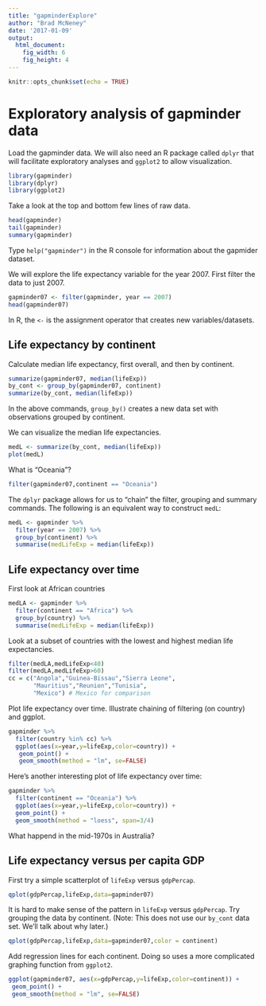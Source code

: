 ```yaml
---
title: "gapminderExplore"
author: "Brad McNeney"
date: '2017-01-09'
output: 
  html_document:
    fig_width: 6
    fig_height: 4
---
```


```r
knitr::opts_chunk$set(echo = TRUE)
```

# Exploratory analysis of gapminder data

Load the gapminder data. We will also need
an R package called `dplyr` that will facilitate exploratory analyses and `ggplot2` to allow visualization.

```r
library(gapminder)
library(dplyr)
library(ggplot2)
```

Take a look at the top and bottom few
lines of raw data.

```r
head(gapminder)
tail(gapminder)
summary(gapminder)
```

Type `help("gapminder")` in the R console for information
about the gapmider dataset.

We will explore the life expectancy variable for 
the year 2007. First filter the data to just 2007.

```r
gapminder07 <- filter(gapminder, year == 2007)
head(gapminder07)
```

In R, the `<-` is the assignment operator that creates 
new variables/datasets.

## Life expectancy by continent
Calculate median life expectancy, first overall, 
and then by continent.

```r
summarize(gapminder07, median(lifeExp))
by_cont <- group_by(gapminder07, continent)
summarize(by_cont, median(lifeExp))
```

In the above commands, `group_by()` creates a new data set
with observations grouped by continent.

We can visualize the median life expectancies.

```r
medL <- summarize(by_cont, median(lifeExp))
plot(medL)
```

What is "Oceania"?

```r
filter(gapminder07,continent == "Oceania")
```


The `dplyr` package allows for us to "chain" the filter,
grouping and summary commands. The following is 
an equivalent way to construct `medL`:

```r
medL <- gapminder %>%
  filter(year == 2007) %>%
  group_by(continent) %>%
  summarise(medLifeExp = median(lifeExp))
```

## Life expectancy over time

First look at African countries
```r
medLA <- gapminder %>%
  filter(continent == "Africa") %>%
  group_by(country) %>%
  summarise(medLifeExp = median(lifeExp))
```

Look at a subset of countries with the lowest and highest median life expectancies.
```r

filter(medLA,medLifeExp<40)
filter(medLA,medLifeExp>60)
cc = c("Angola","Guinea-Bissau","Sierra Leone",
       "Mauritius","Reunion","Tunisia",
       "Mexico") # Mexico for comparison
```

Plot life expectancy over time. 
Illustrate chaining of filtering (on country) and ggplot.

```r
gapminder %>%
  filter(country %in% cc) %>%
  ggplot(aes(x=year,y=lifeExp,color=country)) +
   geom_point() +
   geom_smooth(method = "lm", se=FALSE)
```

Here's another interesting plot of life expectancy over time:

```r
gapminder %>%
  filter(continent == "Oceania") %>%
  ggplot(aes(x=year,y=lifeExp,color=country)) +
  geom_point() +
  geom_smooth(method = "loess", span=3/4)
```
What happend in the mid-1970s in Australia?



## Life expectancy versus per capita GDP

First try a simple scatterplot of `lifeExp` versus 
`gdpPercap`.

```r
qplot(gdpPercap,lifeExp,data=gapminder07)
```

It is hard to make sense of the pattern in `lifeExp` versus `gdpPercap`.
Try grouping the data by continent. (Note: This does not 
use our `by_cont` data set. We'll talk about why later.)

```r
qplot(gdpPercap,lifeExp,data=gapminder07,color = continent)
```

Add regression lines for each continent. Doing so uses a
more complicated graphing function from `ggplot2`.

```r
ggplot(gapminder07, aes(x=gdpPercap,y=lifeExp,color=continent)) +
 geom_point() +
 geom_smooth(method = "lm", se=FALSE)
```

